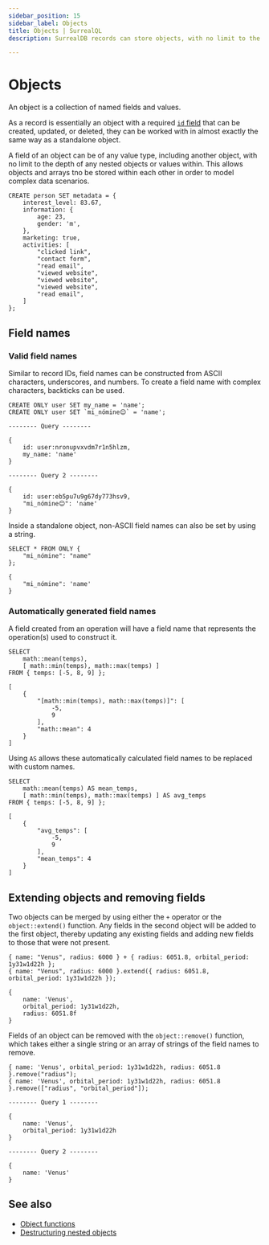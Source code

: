 ---
sidebar_position: 15
sidebar_label: Objects
title: Objects | SurrealQL
description: SurrealDB records can store objects, with no limit to the depth of any nested objects or values within.

---


# Objects

An object is a collection of named fields and values.

As a record is essentially an object with a required [`id` field](/docs/surrealql/datamodel/ids) that can be created, updated, or deleted, they can be worked with in almost exactly the same way as a standalone object.

A field of an object can be of any value type, including another object, with no limit to the depth of any nested objects or values within. This allows objects and arrays tno be stored within each other in order to model complex data scenarios.

```surql
CREATE person SET metadata = {
	interest_level: 83.67,
	information: {
		age: 23,
		gender: 'm',
	},
	marketing: true,
	activities: [
		"clicked link",
		"contact form",
		"read email",
		"viewed website",
		"viewed website",
		"viewed website",
		"read email",
	]
};
```

## Field names

### Valid field names

Similar to record IDs, field names can be constructed from ASCII characters, underscores, and numbers. To create a field name with complex characters, backticks can be used.

```surql
CREATE ONLY user SET my_name = 'name';
CREATE ONLY user SET `mi_nómine😊` = 'name';
```

```surql title="Output"
-------- Query --------

{
	id: user:nronupvxvdm7r1n5hlzm,
	my_name: 'name'
}

-------- Query 2 --------

{
	id: user:eb5pu7u9g67dy773hsv9,
	"mi_nómine😊": 'name'
}
```

Inside a standalone object, non-ASCII field names can also be set by using a string.

```surql
SELECT * FROM ONLY {
    "mi_nómine": "name"
};
```

```surql title="Output"
{
	"mi_nómine": 'name'
}
```

### Automatically generated field names

A field created from an operation will have a field name that represents the operation(s) used to construct it.

```surql
SELECT
    math::mean(temps),
    [ math::min(temps), math::max(temps) ]
FROM { temps: [-5, 8, 9] };
```

```surql title="Output"
[
    {
        "[math::min(temps), math::max(temps)]": [
            -5,
            9
        ],
        "math::mean": 4
    }
]
```

Using `AS` allows these automatically calculated field names to be replaced with custom names.

```surql
SELECT
    math::mean(temps) AS mean_temps,
    [ math::min(temps), math::max(temps) ] AS avg_temps
FROM { temps: [-5, 8, 9] };
```

```surql title="Output"
[
    {
        "avg_temps": [
            -5,
            9
        ],
        "mean_temps": 4
    }
]
```

## Extending objects and removing fields

<Since v="v3.0.0-alpha.3" />

Two objects can be merged by using either the `+` operator or the `object::extend()` function. Any fields in the second object will be added to the first object, thereby updating any existing fields and adding new fields to those that were not present.

```surql
{ name: "Venus", radius: 6000 } + { radius: 6051.8, orbital_period: 1y31w1d22h };
{ name: "Venus", radius: 6000 }.extend({ radius: 6051.8, orbital_period: 1y31w1d22h });
```

```surql title="Output"
{
	name: 'Venus',
	orbital_period: 1y31w1d22h,
	radius: 6051.8f
}
```

Fields of an object can be removed with the `object::remove()` function, which takes either a single string or an array of strings of the field names to remove.

```surql
{ name: 'Venus', orbital_period: 1y31w1d22h, radius: 6051.8 }.remove("radius");
{ name: 'Venus', orbital_period: 1y31w1d22h, radius: 6051.8 }.remove(["radius", "orbital_period"]);
```

```surql title="Output"
-------- Query 1 --------

{
	name: 'Venus',
	orbital_period: 1y31w1d22h
}

-------- Query 2 --------

{
	name: 'Venus'
}
```

## See also

* [Object functions](/docs/surrealql/functions/database/object)
* [Destructuring nested objects](/docs/surrealql/datamodel/idioms#destructuring)